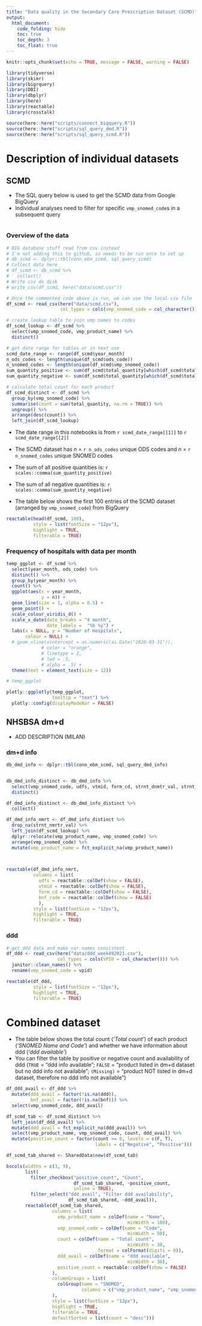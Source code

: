 ```yaml
---
title: "Data quality in the Secondary Care Prescription Dataset (SCMD)"
output:
  html_document:
    code_folding: hide
    toc: true
    toc_depth: 3
    toc_float: true
---
```


```r
knitr::opts_chunk$set(echo = TRUE, message = FALSE, warning = FALSE)
```


```r
library(tidyverse)
library(skimr)
library(bigrquery)
library(DBI)
library(dbplyr)
library(here)
library(reactable)
library(crosstalk)

source(here::here("scripts/connect_bigquery.R"))
source(here::here("scripts/sql_query_dmd.R"))
source(here::here("scripts/sql_query_scmd.R"))
```

# Description of individual datasets

## SCMD

- The SQL query below is used to get the SCMD data from Google BigQuery
- Individual analyses need to filter for specific `vmp_snomed_code`s in a subsequent query

```r

```

### Overview of the data


```r
# BIG database stuff read from csv instead
# I'm not adding this to github, so needs to be run once to set up
# db_scmd <- dplyr::tbl(conn_ebm_scmd, sql_query_scmd)
# Collect data here
# df_scmd <- db_scmd %>% 
#   collect()
# Write csv do disk
# write_csv(df_scmd, here("data/scmd.csv"))

# Once the commented code above is run, we can use the local csv file
df_scmd <- read_csv(here("data/scmd.csv"),
                    col_types = cols(vmp_snomed_code = col_character()))

# create lookup table to join vmp names to codes
df_scmd_lookup <- df_scmd %>% 
  select(vmp_snomed_code, vmp_product_name) %>% 
  distinct()

# get date range for tables or in text use
scmd_date_range <- range(df_scmd$year_month)
n_ods_codes <- length(unique(df_scmd$ods_code))
n_snomed_codes <- length(unique(df_scmd$vmp_snomed_code))
sum_quantity_positive <- sum(df_scmd$total_quantity[which(df_scmd$total_quantity > 0)])
sum_quantity_negative <- sum(df_scmd$total_quantity[which(df_scmd$total_quantity < 0)])

# calculate total count for each product
df_scmd_distinct <- df_scmd %>% 
  group_by(vmp_snomed_code) %>% 
  summarise(count = sum(total_quantity, na.rm = TRUE)) %>% 
  ungroup() %>% 
  arrange(desc(count)) %>% 
  left_join(df_scmd_lookup)
```


- The date range in this notebooks is from `r scmd_date_range[[1]]` to `r scmd_date_range[[2]]`
- The SCMD dataset has *n* = `r n_ods_codes` unique ODS codes and *n* = `r n_snomed_codes` unique SNOMED codes
- The sum of all positive quantities is: `r scales::comma(sum_quantity_positive)`
- The sum of all negative quantities is: `r scales::comma(sum_quantity_negative)`

- The table below shows the first 100 entries of the SCMD dataset (arranged by `vmp_snomed_code`) from BigQuery 

```r

reactable(head(df_scmd, 100),
          style = list(fontSize = "12px"),
          highlight = TRUE,
          filterable = TRUE)
```





### Frequency of hospitals with data per month

```r
temp_ggplot <- df_scmd %>% 
  select(year_month, ods_code) %>% 
  distinct() %>% 
  group_by(year_month) %>% 
  count() %>% 
  ggplot(aes(x = year_month, 
             y = n)) +
  geom_line(size = 1, alpha = 0.5) +
  geom_point() +
  scale_colour_viridis_d() +
  scale_x_date(date_breaks = "4 month", 
               date_labels =  "%b %y") +
  labs(x = NULL, y = "Number of Hospitals",
       colour = NULL) +
  # geom_vline(xintercept = as.numeric(as.Date("2020-03-31")), 
             # color = "orange", 
             # linetype = 2,
             # lwd = .5, 
             # alpha = .5) +
  theme(text = element_text(size = 12))

# temp_ggplot

plotly::ggplotly(temp_ggplot,
                 tooltip = "text") %>%
  plotly::config(displayModeBar = FALSE)
```



## NHSBSA dm+d

- ADD DESCRIPTION (MILAN)

### dm+d info


```r
db_dmd_info <- dplyr::tbl(conn_ebm_scmd, sql_query_dmd_info)
```

```r

```


```r
db_dmd_info_distinct <- db_dmd_info %>% 
  select(vmp_snomed_code, udfs, vtmid, form_cd, strnt_dnmtr_val, strnt_nmrtr_val, strnt_dnmtr_val, strnt_dnmtr_descr, bnf_code) %>% 
  distinct()

df_dmd_info_distinct <- db_dmd_info_distinct %>% 
  collect()

df_dmd_info_nmrt <- df_dmd_info_distinct %>% 
  drop_na(strnt_nmrtr_val) %>% 
  left_join(df_scmd_lookup) %>% 
  dplyr::relocate(vmp_product_name, vmp_snomed_code) %>% 
  arrange(vmp_snomed_code) %>% 
  mutate(vmp_product_name = fct_explicit_na(vmp_product_name)) 
  


reactable(df_dmd_info_nmrt,
          columns = list(
            udfs = reactable::colDef(show = FALSE),
            vtmid = reactable::colDef(show = FALSE),
            form_cd = reactable::colDef(show = FALSE),
            bnf_code = reactable::colDef(show = FALSE)
            ),
          style = list(fontSize = "12px"),
          highlight = TRUE,
          filterable = TRUE)
```

### ddd

```r

# get ddd data and make var names consistent
df_ddd <- read_csv(here("data/ddd_week492021.csv"), 
                   col_types = cols(VPID = col_character())) %>% 
  janitor::clean_names() %>% 
  rename(vmp_snomed_code = vpid)

reactable(df_ddd,
          style = list(fontSize = "12px"),
          highlight = TRUE,
          filterable = TRUE)
```

# Combined dataset

- The table below shows the total count (*'Total count'*) of each product (*'SNOMED Name and Code'*) and whether we have information about ddd (*'ddd available'*)
- You can filter the table by positive or negative count and availability of ddd (`TRUE` = "ddd info available"; `FALSE` = "product listed in dm+d dataset but no ddd info not available"; `(Missing)` = "product NOT listed in dm+d dataset, therefore no ddd info not available")

```r
df_ddd_avail <- df_ddd %>% 
  mutate(ddd_avail = factor(!is.na(ddd)),
         bnf_avail = factor(!is.na(bnf))) %>% 
  select(vmp_snomed_code, ddd_avail)
```


```r
df_scmd_tab <- df_scmd_distinct %>% 
  left_join(df_ddd_avail) %>% 
  mutate(ddd_avail = fct_explicit_na(ddd_avail)) %>% 
  select(vmp_product_name, vmp_snomed_code, count, ddd_avail) %>% 
  mutate(positive_count = factor(count >= 0, levels = c(F, T),
                                 labels = c("Negative", "Positive")))
```


```r

df_scmd_tab_shared <- SharedData$new(df_scmd_tab)

bscols(widths = c(3, 9),
       list(
         filter_checkbox("positive_count", "Count", 
                         df_scmd_tab_shared, ~positive_count,
                         inline = TRUE),
         filter_select("ddd_avail", "Filter ddd availability", 
                       df_scmd_tab_shared, ~ddd_avail)),
       reactable(df_scmd_tab_shared,
                 columns = list(
                   vmp_product_name = colDef(name = "Name",
                                             minWidth = 100),
                   vmp_snomed_code = colDef(name = "Code",
                                             minWidth = 50),
                   count = colDef(name = "Total count",
                                             minWidth = 30,
                                  format = colFormat(digits = 0)),
                   ddd_avail = colDef(name = "ddd available",
                                             minWidth = 30),
                   positive_count = reactable::colDef(show = FALSE)
                 ),
                 columnGroups = list(
                   colGroup(name = "SNOMED", 
                            columns = c("vmp_product_name", "vmp_snomed_code"))
                 ),
                 style = list(fontSize = "12px"),
                 highlight = TRUE,
                 filterable = TRUE,
                 defaultSorted = list(count = "desc"))) 

```

